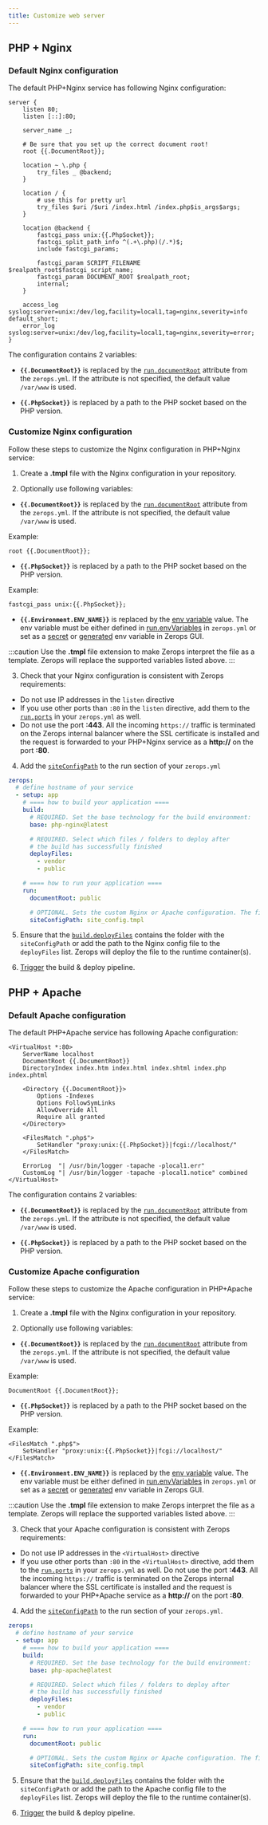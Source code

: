 ```yaml
---
title: Customize web server
---
```


## PHP + Nginx
### Default Nginx configuration

The default PHP+Nginx service has following Nginx configuration:

```
server {
    listen 80;
    listen [::]:80;

    server_name _;

    # Be sure that you set up the correct document root!
    root {{.DocumentRoot}};

    location ~ \.php {
        try_files _ @backend;
    }

    location / {
        # use this for pretty url
        try_files $uri /$uri /index.html /index.php$is_args$args;
    }

    location @backend {
        fastcgi_pass unix:{{.PhpSocket}};
        fastcgi_split_path_info ^(.+\.php)(/.*)$;
        include fastcgi_params;

        fastcgi_param SCRIPT_FILENAME $realpath_root$fastcgi_script_name;
        fastcgi_param DOCUMENT_ROOT $realpath_root;
        internal;
    }

    access_log syslog:server=unix:/dev/log,facility=local1,tag=nginx,severity=info default_short;
    error_log syslog:server=unix:/dev/log,facility=local1,tag=nginx,severity=error;
}
```

The configuration contains 2 variables:

* **`{{.DocumentRoot}}`** is replaced by the <a href="/php/how-to/build-pipeline#documentroot"><code>run.documentRoot</code></a> attribute from the `zerops.yml`. If the attribute is not specified, the default value `/var/www` is used.

* **`{{.PhpSocket}}`** is replaced by a path to the PHP socket based on the PHP version.

### Customize Nginx configuration
Follow these steps to customize the Nginx configuration in PHP+Nginx service:

1. Create a **.tmpl** file with the Nginx configuration in your repository.

2. Optionally use following variables:

* **`{{.DocumentRoot}}`** is replaced by the <a href="/php/how-to/build-pipeline#documentroot"><code>run.documentRoot</code></a> attribute from the `zerops.yml`. If the attribute is not specified, the default value `/var/www` is used.

Example:
```
root {{.DocumentRoot}};
```

* **`{{.PhpSocket}}`** is replaced by a path to the PHP socket based on the PHP version.

Example:
```
fastcgi_pass unix:{{.PhpSocket}};
```

* **`{{.Environment.ENV_NAME}}`** is replaced by the [env variable](/php/how-to/env-variables) value. The env variable must be either defined in [run.envVariables](/php/how-to/build-pipeline#envvariables-1) in `zerops.yml` or set as a [secret](/php/how-to/env-variables#set-secret-env-variables-in-zerops-gui) or [generated](/php/how-to/env-variables#generated-env-variables) env variable in Zerops GUI.

:::caution
Use the **.tmpl** file extension to make Zerops interpret the file as a template. Zerops will replace the supported variables listed above.
:::

3. Check that your Nginx configuration is consistent with Zerops requirements:

* Do not use IP addresses in the `listen` directive
* If you use other ports than `:80` in the `listen` directive, add them to the <a href="/php/how-to/build-pipeline#ports"><code>run.ports</code></a> in your `zerops.yml` as well.
* Do not use the port **:443**. All the incoming `https://` traffic is terminated on the Zerops internal balancer where the SSL certificate is installed and the request is forwarded to your PHP+Nginx service as a **http://** on the port **:80**.

4. Add the <a href="/php/how-to/build-pipeline#siteconfigpath"><code>siteConfigPath</code></a> to the run section of your `zerops.yml`

```yml
zerops:
  # define hostname of your service
  - setup: app
    # ==== how to build your application ====
    build:
      # REQUIRED. Set the base technology for the build environment:
      base: php-nginx@latest

      # REQUIRED. Select which files / folders to deploy after
      # the build has successfully finished
      deployFiles:
        - vendor
        - public

    # ==== how to run your application ====
    run:
      documentRoot: public

      # OPTIONAL. Sets the custom Nginx or Apache configuration. The file must be deployed in the runtime container. Enter the path to the file relative to the /var/www folder
      siteConfigPath: site_config.tmpl
```

5. Ensure that the <a href="/php/how-to/build-pipeline#deployfiles"><code>build.deployFiles</code></a> contains the folder with the `siteConfigPath` or add the path to the Nginx config file to the `deployFiles` list. Zerops will deploy the file to the runtime container(s).

6. [Trigger]((/php/how-to/trigger-pipeline)) the build & deploy pipeline.

## PHP + Apache
### Default Apache configuration

The default PHP+Apache service has following Apache configuration:

```
<VirtualHost *:80>
    ServerName localhost
    DocumentRoot {{.DocumentRoot}}
    DirectoryIndex index.htm index.html index.shtml index.php index.phtml

    <Directory {{.DocumentRoot}}>
        Options -Indexes
        Options FollowSymLinks
        AllowOverride All
        Require all granted
    </Directory>

    <FilesMatch ".php$">
        SetHandler "proxy:unix:{{.PhpSocket}}|fcgi://localhost/"
    </FilesMatch>

    ErrorLog  "| /usr/bin/logger -tapache -plocal1.err"
    CustomLog "| /usr/bin/logger -tapache -plocal1.notice" combined
</VirtualHost>
```

The configuration contains 2 variables:

* **`{{.DocumentRoot}}`** is replaced by the <a href="/php/how-to/build-pipeline#documentroot"><code>run.documentRoot</code></a> attribute from the `zerops.yml`. If the attribute is not specified, the default value `/var/www` is used.

* **`{{.PhpSocket}}`** is replaced by a path to the PHP socket based on the PHP version.

### Customize Apache configuration
Follow these steps to customize the Apache configuration in PHP+Apache service:

1. Create a **.tmpl** file with the Nginx configuration in your repository.

2. Optionally use following variables:

* **`{{.DocumentRoot}}`** is replaced by the <a href="/php/how-to/build-pipeline#documentroot"><code>run.documentRoot</code></a> attribute from the `zerops.yml`. If the attribute is not specified, the default value `/var/www` is used.

Example:
```
DocumentRoot {{.DocumentRoot}};
```

* **`{{.PhpSocket}}`** is replaced by a path to the PHP socket based on the PHP version.

Example:
```
<FilesMatch ".php$">
    SetHandler "proxy:unix:{{.PhpSocket}}|fcgi://localhost/"
</FilesMatch>
```

* **`{{.Environment.ENV_NAME}}`** is replaced by the [env variable](/php/how-to/env-variables) value. The env variable must be either defined in [run.envVariables]((/php/how-to/build-pipeline#envvariables-1)) in `zerops.yml` or set as a [secret](/php/how-to/env-variables#set-secret-env-variables-in-zerops-gui) or [generated](/php/how-to/env-variables#generated-env-variables) env variable in Zerops GUI.

:::caution
Use the **.tmpl** file extension to make Zerops interpret the file as a template. Zerops will replace the supported variables listed above.
:::

3. Check that your Apache configuration is consistent with Zerops requirements:

* Do not use IP addresses in the `<VirtualHost>` directive
* If you use other ports than `:80` in the `<VirtualHost>` directive, add them to the <a href="/php/how-to/build-pipeline#ports"><code>run.ports</code></a> in your `zerops.yml` as well.
Do not use the port **:443**. All the incoming `https://` traffic is terminated on the Zerops internal balancer where the SSL certificate is installed and the request is forwarded to your PHP+Apache service as a **http://** on the port **:80**.

4. Add the <a href="/php/how-to/build-pipeline#siteconfigpath"><code>siteConfigPath</code></a> to the run section of your `zerops.yml`.

```yml
zerops:
  # define hostname of your service
  - setup: app
    # ==== how to build your application ====
    build:
      # REQUIRED. Set the base technology for the build environment:
      base: php-apache@latest

      # REQUIRED. Select which files / folders to deploy after
      # the build has successfully finished
      deployFiles:
        - vendor
        - public

    # ==== how to run your application ====
    run:
      documentRoot: public

      # OPTIONAL. Sets the custom Nginx or Apache configuration. The file must be deployed in the runtime container. Enter the path to the file relative to the /var/www folder
      siteConfigPath: site_config.tmpl
```

5. Ensure that the <a href="/php/how-to/build-pipeline#deployfiles"><code>build.deployFiles</code></a> contains the folder with the `siteConfigPath` or add the path to the Apache config file to the `deployFiles` list. Zerops will deploy the file to the runtime container(s).

6. [Trigger](/php/how-to/trigger-pipeline) the build & deploy pipeline.
